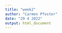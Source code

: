 ```yaml
---
title: "week2"
author: "Carmen Pfoster"
date: "29 4 2022"
output: html_document
---
```


```r

```
